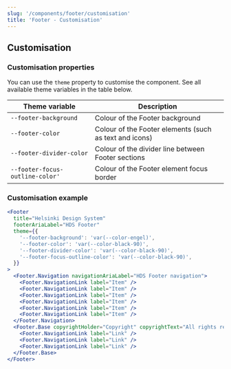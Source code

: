 ```yaml
---
slug: '/components/footer/customisation'
title: 'Footer - Customisation'
---
```




## Customisation

### Customisation properties

You can use the `theme` property to customise the component. See all available theme variables in the table below.

| Theme variable                  | Description                                            |
| ------------------------------- | ------------------------------------------------------ |
| `--footer-background`           | Colour of the Footer background                        |
| `--footer-color`                | Colour of the Footer elements (such as text and icons) |
| `--footer-divider-color`        | Colour of the divider line between Footer sections     |
| `--footer-focus-outline-color'` | Colour of the Footer element focus border              |

### Customisation example

<Playground>

```jsx
<Footer
  title="Helsinki Design System"
  footerAriaLabel="HDS Footer"
  theme={{
    '--footer-background': 'var(--color-engel)',
    '--footer-color': 'var(--color-black-90)',
    '--footer-divider-color': 'var(--color-black-90)',
    '--footer-focus-outline-color': 'var(--color-black-90)',
  }}
>
  <Footer.Navigation navigationAriaLabel="HDS Footer navigation">
    <Footer.NavigationLink label="Item" />
    <Footer.NavigationLink label="Item" />
    <Footer.NavigationLink label="Item" />
    <Footer.NavigationLink label="Item" />
    <Footer.NavigationLink label="Item" />
    <Footer.NavigationLink label="Item" />
  </Footer.Navigation>
  <Footer.Base copyrightHolder="Copyright" copyrightText="All rights reserved" backToTopLabel="Back to top">
    <Footer.NavigationLink label="Link" />
    <Footer.NavigationLink label="Link" />
    <Footer.NavigationLink label="Link" />
  </Footer.Base>
</Footer>
```

</Playground>
